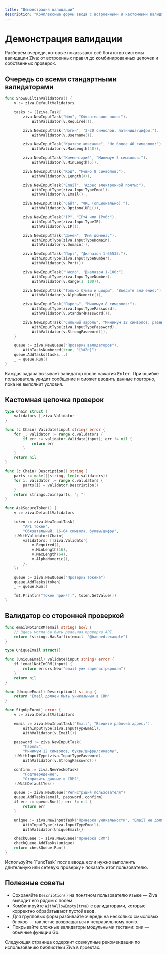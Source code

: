 ```yaml
---
title: "Демонстрация валидации"
description: "Комплексные формы ввода с встроенными и кастомными валидаторами"
---
```


# Демонстрация валидации

Разберём очереди, которые показывают всё богатство системы валидации Ziva: от встроенных правил до комбинированных цепочек и собственных проверок.

## Очередь со всеми стандартными валидаторами

```go
func ShowBuiltInValidators() {
    v := ziva.DefaultValidators

    tasks := []ziva.Task{
        ziva.NewInputTask("Имя", "Обязательное поле:").
            WithValidator(v.Required()),

        ziva.NewInputTask("Логин", "3-20 символов, латиница/цифры:").
            WithValidator(v.Username()),

        ziva.NewInputTask("Краткое описание", "Не более 40 символов:").
            WithValidator(v.MaxLength(40)),

        ziva.NewInputTask("Комментарий", "Минимум 5 символов:").
            WithValidator(v.MinLength(5)),

        ziva.NewInputTask("Код", "Ровно 8 символов:").
            WithValidator(v.Length(8)),

        ziva.NewInputTask("Email", "Адрес электронной почты:").
            WithInputType(ziva.InputTypeEmail).
            WithValidator(v.Email()),

        ziva.NewInputTask("Сайт", "URL (опционально):").
            WithValidator(v.OptionalURL()),

        ziva.NewInputTask("IP", "IPv4 или IPv6:").
            WithInputType(ziva.InputTypeIP).
            WithValidator(v.IP()),

        ziva.NewInputTask("Домен", "Имя домена:").
            WithInputType(ziva.InputTypeDomain).
            WithValidator(v.Domain()),

        ziva.NewInputTask("Порт", "Диапазон 1-65535:").
            WithInputType(ziva.InputTypeNumber).
            WithValidator(v.Port()),

        ziva.NewInputTask("Число", "Диапазон 1-100:").
            WithInputType(ziva.InputTypeNumber).
            WithValidator(v.Range(1, 100)),

        ziva.NewInputTask("Только буквы и цифры", "Введите значение:").
            WithValidator(v.AlphaNumeric()),

        ziva.NewInputTask("Пароль", "Минимум 8 символов:").
            WithInputType(ziva.InputTypePassword).
            WithValidator(v.StandardPassword()),

        ziva.NewInputTask("Сильный пароль", "Минимум 12 символов, разные символы:").
            WithInputType(ziva.InputTypePassword).
            WithValidator(v.StrongPassword()),
    }

    queue := ziva.NewQueue("Проверка валидаторов").
        WithTasksNumbered(true, "[%02d]")
    queue.AddTasks(tasks...)
    _ = queue.Run()
}
```

<Info>
Каждая задача вызывает валидатор после нажатия <kbd>Enter</kbd>. При ошибке пользователь увидит сообщение и сможет вводить данные повторно, пока не выполнит условия.
</Info>

## Кастомная цепочка проверок

```go
type Chain struct {
    validators []ziva.Validator
}

func (c Chain) Validate(input string) error {
    for _, validator := range c.validators {
        if err := validator.Validate(input); err != nil {
            return err
        }
    }
    return nil
}

func (c Chain) Description() string {
    parts := make([]string, len(c.validators))
    for i, validator := range c.validators {
        parts[i] = validator.Description()
    }
    return strings.Join(parts, "; ")
}

func AskSecureToken() {
    v := ziva.DefaultValidators

    token := ziva.NewInputTask(
        "API токен",
        "Обязательный, 16-64 символа, буквы/цифры",
    ).WithValidator(Chain{
        validators: []ziva.Validator{
            v.Required(),
            v.MinLength(16),
            v.MaxLength(64),
            v.AlphaNumeric(),
        },
    })

    queue := ziva.NewQueue("Проверка токена")
    queue.AddTasks(token)
    _ = queue.Run()

    fmt.Println("Токен принят:", token.GetValue())
}
```

## Валидатор со сторонней проверкой

```go
func emailNotInCRM(email string) bool {
    // Здесь могла бы быть реальная проверка API.
    return !strings.HasSuffix(email, "@banned.example")
}

type UniqueEmail struct{}

func (UniqueEmail) Validate(input string) error {
    if !emailNotInCRM(input) {
        return errors.New("email уже зарегистрирован")
    }
    return nil
}

func (UniqueEmail) Description() string {
    return "Email должен быть уникальным в CRM"
}

func SignUpForm() error {
    v := ziva.DefaultValidators

    email := ziva.NewInputTask("Email", "Введите рабочий адрес:").
        WithInputType(ziva.InputTypeEmail).
        WithValidator(v.Email())

    password := ziva.NewInputTask(
        "Пароль",
        "Минимум 12 символов, буквы/цифры/символы",
    ).WithInputType(ziva.InputTypePassword).
        WithValidator(v.StrongPassword())

    confirm := ziva.NewYesNoTask(
        "Подтверждение",
        "Отправить данные в CRM?",
    ).WithDefaultYes()

    queue := ziva.NewQueue("Регистрация пользователя")
    queue.AddTasks(email, password, confirm)
    if err := queue.Run(); err != nil {
        return err
    }

    unique := ziva.NewInputTask("Проверка уникальности", "Email не должен быть в CRM:").
        WithInputType(ziva.InputTypeEmail).
        WithValidator(UniqueEmail{})

    checkQueue := ziva.NewQueue("Проверка CRM")
    checkQueue.AddTasks(unique)
    return checkQueue.Run()
}
```

<Note>
Используйте `FuncTask` после ввода, если нужно выполнить длительную или сетевую проверку и показать итог пользователю.
</Note>

## Полезные советы

- Сохраняйте `Description()` на понятном пользователю языке — Ziva выводит его рядом с полем.
- Комбинируйте `WithAllowEmpty(true)` с валидаторами, которые корректно обрабатывают пустой ввод.
- Для групповых форм разбивайте очередь на несколько смысловых блоков — так легче возвращаться к неправильному полю.
- Покрывайте сложные валидаторы модульными тестами: они — обычные функции Go.

Следующая страница содержит совокупные рекомендации по использованию библиотеки Ziva в проектах.
